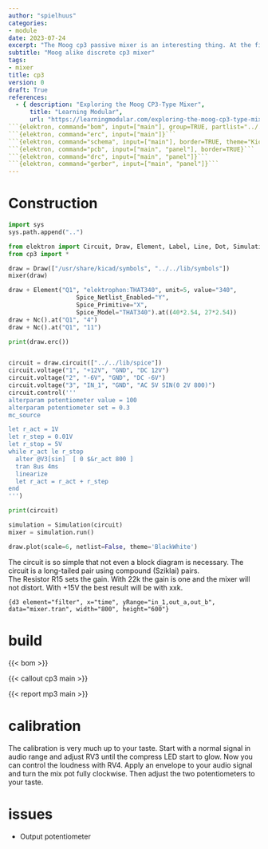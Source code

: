 ```yaml
---
author: "spielhuus"
categories:
- module
date: 2023-07-24
excerpt: "The Moog cp3 passive mixer is an interesting thing. At the first look everything is done wrong. There is this passive input mixer which will let the inputs crosstalk and then this uneven power rails. But this mixer will create a lot of distortion and add harmonics to the sound. It is said that this mixer creates the full sound of the Moog synthesizer."
subtitle: "Moog alike discrete cp3 mixer"
tags:
- mixer
title: cp3
version: 0
draft: True
references: 
  - { description: "Exploring the Moog CP3-Type Mixer",
      title: "Learning Modular",
      url: "https://learningmodular.com/exploring-the-moog-cp3-type-mixer/" }
```{elektron, command="bom", input=["main"], group=TRUE, partlist="../../lib/partlist.yaml"}```
```{elektron, command="erc", input=["main"]}```
```{elektron, command="schema", input=["main"], border=TRUE, theme="Kicad2000"}```
```{elektron, command="pcb", input=["main", "panel"], border=TRUE}```
```{elektron, command="drc", input=["main", "panel"]}```
```{elektron, command="gerber", input=["main", "panel"]}```
---
```



# Construction


```python
import sys
sys.path.append("..")

from elektron import Circuit, Draw, Element, Label, Line, Dot, Simulation
from cp3 import *

draw = Draw(["/usr/share/kicad/symbols", "../../lib/symbols"])
mixer(draw)

draw + Element("Q1", "elektrophon:THAT340", unit=5, value="340",
                   Spice_Netlist_Enabled="Y",
                   Spice_Primitive="X",
                   Spice_Model="THAT340").at((40*2.54, 27*2.54))
draw + Nc().at("Q1", "4")
draw + Nc().at("Q1", "11")

print(draw.erc())


circuit = draw.circuit(["../../lib/spice"])
circuit.voltage("1", "+12V", "GND", "DC 12V")
circuit.voltage("2", "-6V", "GND", "DC -6V")
circuit.voltage("3", "IN_1", "GND", "AC 5V SIN(0 2V 800)")
circuit.control('''
alterparam potentiometer value = 100
alterparam potentiometer set = 0.3
mc_source

let r_act = 1V
let r_step = 0.01V
let r_stop = 5V
while r_act le r_stop
  alter @V3[sin]  [ 0 $&r_act 800 ]
  tran 8us 4ms
  linearize
  let r_act = r_act + r_step
end
''')

print(circuit)

simulation = Simulation(circuit)
mixer = simulation.run()

draw.plot(scale=6, netlist=False, theme='BlackWhite')
```

The circuit is so simple that not even a block diagram is necessary. The circuit is a long-tailed pair using compound (Sziklai) pairs.  
The Resistor R15 sets the gain. With 22k the gain is one and the mixer will not distort. With +15V the best result will be with xxk.

```{d3 element="filter", x="time", yRange="in_1,out_a,out_b", data="mixer.tran", width="800", height="600"}```

# build

{{< bom >}}

{{< callout cp3 main >}}

{{< report mp3 main >}}

# calibration

The calibration is very much up to your taste. Start with a normal signal in audio range and adjust RV3 until the compress LED start to glow. Now you can control the loudness with RV4. Apply an envelope to your audio signal and turn the mix pot fully clockwise. Then adjust the two potentiometers to your taste.

# issues

* Output potentiometer
